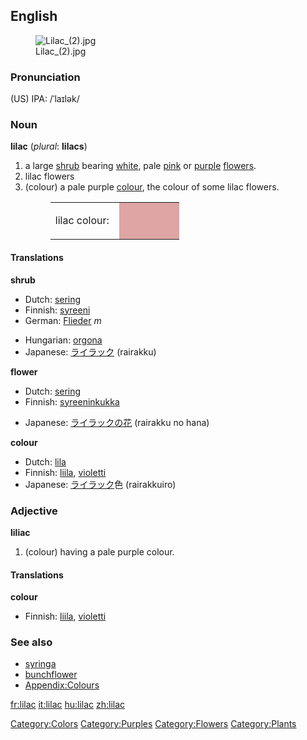{{wikipedia}}
==English==
[[Image:Lilac (2).jpg|thumb]]
===Pronunciation===
(US) IPA: /ˈlaɪlək/

===Noun===
'''lilac''' (''plural'': '''lilacs''')
#a large [[shrub]] bearing [[white]], pale [[pink]] or [[purple]] [[flower]]s.
#lilac flowers
#(colour) a pale purple [[color|colour]], the colour of some lilac flowers.
#:<table><tr><td>lilac colour: &nbsp;</td><td bgcolor="#DEA5A4" width="80">&nbsp; </td></tr></table>

====Translations====
'''shrub'''
{{top}}
*Dutch: [[sering]]
*Finnish: [[syreeni]]
*German: [[Flieder]] ''m''
{{mid}}
*Hungarian: [[orgona]]
*Japanese: [[ライラック]] (rairakku)
{{bottom}}

'''flower'''
{{top}}
*Dutch: [[sering]]
*Finnish: [[syreeninkukka]]
{{mid}}
*Japanese: [[ライラック]]の[[花]] (rairakku no hana)
{{bottom}}

'''colour'''
{{top}}
*Dutch: [[lila]]
*Finnish: [[liila]], [[violetti]]
*Japanese: [[ライラック]]色 (rairakkuiro)
{{mid}}
{{bottom}}

===Adjective===
'''liliac'''
#(colour) having a pale purple colour.

====Translations====
'''colour'''
{{top}}
*Finnish: [[liila]], [[violetti]]
{{mid}}
{{bottom}}

===See also===
*[[syringa]]
*[[bunchflower]]
*[[Wiktionary_Appendix:Colours|Appendix:Colours]]

[[Category:Colors]]
[[Category:Purples]]
[[Category:Flowers]]
[[Category:Plants]]

[[fr:lilac]]
[[it:lilac]]
[[hu:lilac]]
[[zh:lilac]]